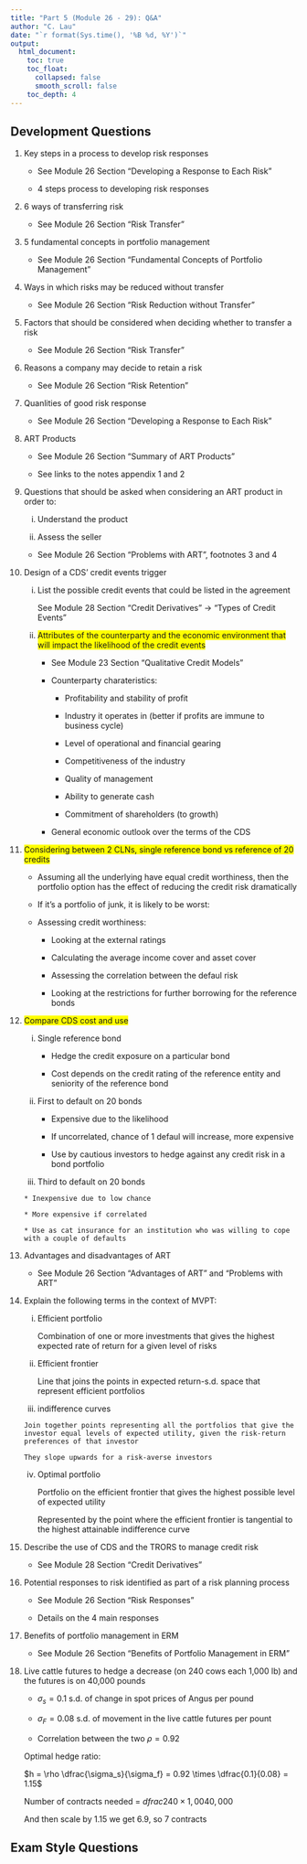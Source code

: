 ```yaml
---
title: "Part 5 (Module 26 - 29): Q&A"
author: "C. Lau"
date: "`r format(Sys.time(), '%B %d, %Y')`"
output: 
  html_document:
    toc: true
    toc_float:
      collapsed: false
      smooth_scroll: false
    toc_depth: 4
---
```


## Development Questions

1. Key steps in a process to develop risk responses

    * See Module 26 Section "Developing a Response to Each Risk"
    
    * 4 steps process to developing risk responses
    
2. 6 ways of transferring risk

    * See Module 26 Section "Risk Transfer"
    
3. 5 fundamental concepts in portfolio management

    * See Module 26 Section "Fundamental Concepts of Portfolio Management"

4. Ways in which risks may be reduced without transfer

    * See Module 26 Section "Risk Reduction without Transfer"
    
5. Factors that should be considered when deciding whether to transfer a risk

    * See Module 26 Section "Risk Transfer"
    
6. Reasons a company may decide to retain a risk

    * See Module 26 Section "Risk Retention"
    
7. Quanlities of good risk response

    * See Module 26 Section "Developing a Response to Each Risk"

8. ART Products

    * See Module 26 Section "Summary of ART Products"
    
    * See links to the notes appendix 1 and 2
    
9. Questions that should be asked when considering an ART product in order to:

    i. Understand the product
    
    ii. Assess the seller
    
    * See Module 26 Section "Problems with ART", footnotes 3 and 4
    
10. Design of a CDS' credit events trigger

    i. List the possible credit events that could be listed in the agreement
    
        See Module 28 Section "Credit Derivatives" $\rightarrow$ "Types of Credit Events"
    
    ii. <span style="background:yellow">Attributes of the counterparty and the economic environment that will impact the likelihood of the credit events</span>
    
        * See Module 23 Section "Qualitative Credit Models"
        
        * Counterparty charateristics:
        
            * Profitability and stability of profit
          
            * Industry it operates in (better if profits are immune to business cycle)
          
            * Level of operational and financial gearing
          
            * Competitiveness of the industry
            
            * Quality of management
            
            * Ability to generate cash
            
            * Commitment of shareholders (to growth)
            
        * General economic outlook over the terms of the CDS
        
11. <span style="background:yellow">Considering between 2 CLNs, single reference bond vs reference of 20 credits</span>

    * Assuming all the underlying have equal credit worthiness, then the portfolio option has the effect of reducing the credit risk dramatically
    
    * If it's a portfolio of junk, it is likely to be worst:
    
    * Assessing credit worthiness:
    
        * Looking at the external ratings
        
        * Calculating the average income cover and asset cover
        
        * Assessing the correlation between the defaul risk
        
        * Looking at the restrictions for further borrowing for the reference bonds
        
12. <span style="background:yellow">Compare CDS cost and use</span>

    i. Single reference bond
    
        * Hedge the credit exposure on a particular bond
        
        * Cost depends on the credit rating of the reference entity and seniority of the reference bond
        
    ii. First to default on 20 bonds
    
        * Expensive due to the likelihood
        
        * If uncorrelated, chance of 1 defaul will increase, more expensive
        
        * Use by cautious investors to hedge against any credit risk in a bond portfolio
        
    iii. Third to default on 20 bonds
    
        * Inexpensive due to low chance
        
        * More expensive if correlated
        
        * Use as cat insurance for an institution who was willing to cope with a couple of defaults
        
13. Advantages and disadvantages of ART

    * See Module 26 Section "Advantages of ART" and "Problems with ART"

14. Explain the following terms in the context of MVPT:

    i. Efficient portfolio
    
        Combination of one or more investments that gives the highest expected rate of return for a given level of risks
    
    ii. Efficient frontier
    
        Line that joins the points in expected return-s.d. space that represent efficient portfolios
    
    iii. indifference curves
    
        Join together points representing all the portfolios that give the investor equal levels of expected utility, given the risk-return preferences of that investor
        
        They slope upwards for a risk-averse investors
    
    iv. Optimal portfolio
    
        Portfolio on the efficient frontier that gives the highest possible level of expected utility
        
        Represented by the point where the efficient frontier is tangential to the highest attainable indifference curve
        
15. Describe the use of CDS and the TRORS to manage credit risk

    * See Module 28 Section "Credit Derivatives"
    
16. Potential responses to risk identified as part of a risk planning process

    * See Module 26 Section "Risk Responses"
    
    * Details on the 4 main responses
    
17. Benefits of portfolio management in ERM

    * See Module 26 Section "Benefits of Portfolio Management in ERM"

18. Live cattle futures to hedge a decrease (on 240 cows each 1,000 lb) and the futures is on 40,000 pounds

    * $\sigma_s = 0.1$ s.d. of change in spot prices of Angus per pound
    
    * $\sigma_F = 0.08$ s.d. of movement in the live cattle futures per pount 
    
    * Correlation between the two $\rho = 0.92$
    
    Optimal hedge ratio:
    
    $h = \rho \dfrac{\sigma_s}{\sigma_f} = 0.92 \times \dfrac{0.1}{0.08} = 1.15$
    
    Number of contracts needed = $dfrac{240 \times 1,00}{40,000}$
    
    And then scale by 1.15 we get 6.9, so 7 contracts
    
## Exam Style Questions